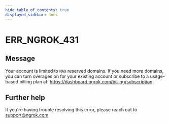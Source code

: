 ```yaml
---
hide_table_of_contents: true
displayed_sidebar: docs
---
```



# ERR_NGROK_431

## Message

Your account is limited to `MAX` reserved domains. If you need more domains, you can turn overages on for your existing account or subscribe to a usage-based billing plan at: https://dashboard.ngrok.com/billing/subscription.

<ErrorDetails error="err_ngrok_431" />

## Further help

If you're having trouble resolving this error, please reach out to [support@ngrok.com](mailto:support@ngrok.com?subject=Help%20with%20ERR_NGROK_431)
